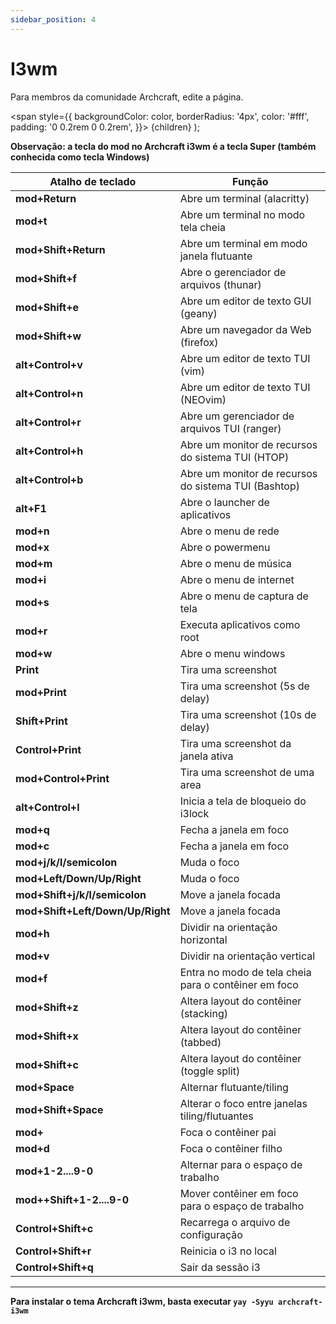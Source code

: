 ```yaml
---
sidebar_position: 4
---
```


# I3wm

Para membros da comunidade Archcraft, edite a página.

<!-- Tabs -->

<!-- Badges -->
  <span
    style={{
      backgroundColor: color,
      borderRadius: '4px',
      color: '#fff',
      padding: '0 0.2rem 0 0.2rem',
    }}>
    {children}
  </span>
);

<!-- Add your stuff after this -->

**Observação: a tecla do mod no Archcraft i3wm é a tecla Super (também conhecida como tecla Windows)**

|Atalho de teclado|Função|
|------------ | ------------- |
|**mod+Return** | Abre um terminal  (alacritty) |
|**mod+t** | Abre um terminal no modo tela cheia |
|**mod+Shift+Return** | Abre um terminal em modo janela flutuante |
|**mod+Shift+f** | Abre o gerenciador de arquivos (thunar) |
|**mod+Shift+e** | Abre um editor de texto GUI (geany) |
|**mod+Shift+w** | Abre um navegador da Web (firefox) |
|**alt+Control+v** | Abre um editor de texto TUI  (vim) |
|**alt+Control+n** | Abre um editor de texto TUI (NEOvim) |
|**alt+Control+r** | Abre um gerenciador de arquivos TUI (ranger) |
|**alt+Control+h** | Abre um monitor de recursos do sistema TUI (HTOP) |
|**alt+Control+b** |  Abre um monitor de recursos do sistema TUI (Bashtop) |
|**alt+F1** | Abre o launcher de aplicativos |
|**mod+n** | Abre o menu de rede |
|**mod+x** | Abre o powermenu |
|**mod+m** | Abre o menu de música |
|**mod+i** | Abre o menu de internet |
|**mod+s** | Abre o menu de captura de tela |
|**mod+r** | Executa aplicativos como root |
|**mod+w** | Abre o menu windows |
|**Print** | Tira uma  screenshot |
|**mod+Print** | Tira uma  screenshot (5s de delay) |
|**Shift+Print** | Tira uma  screenshot (10s de delay)|
|**Control+Print** | Tira uma  screenshot da janela ativa |
|**mod+Control+Print** | Tira uma  screenshot de uma area |
|**alt+Control+l** | Inicia a tela de bloqueio do i3lock |
|**mod+q** | Fecha a janela em foco | 
|**mod+c** | Fecha a janela em foco |
|**mod+j/k/l/semicolon** | Muda o foco |
|**mod+Left/Down/Up/Right** | Muda o foco |
|**mod+Shift+j/k/l/semicolon** | Move a janela focada |
|**mod+Shift+Left/Down/Up/Right** | Move a janela focada |
|**mod+h** | Dividir na orientação horizontal |
|**mod+v** | Dividir na orientação vertical |
|**mod+f** | Entra no modo de tela cheia para o contêiner em foco |
|**mod+Shift+z** | Altera layout do contêiner (stacking) |
|**mod+Shift+x** | Altera layout do contêiner (tabbed) |
|**mod+Shift+c** | Altera layout do contêiner (toggle split) |
|**mod+Space** | Alternar flutuante/tiling |
|**mod+Shift+Space** | Alterar o foco entre janelas tiling/flutuantes |
|**mod+** | Foca o contêiner pai |
|**mod+d** | Foca o contêiner filho |
|**mod+1-2....9-0** | Alternar para o espaço de trabalho |
|**mod++Shift+1-2....9-0** | Mover contêiner em foco para o espaço de trabalho |
|**Control+Shift+c** | Recarrega o arquivo de configuração |
|**Control+Shift+r** | Reinicia o i3 no local |
|**Control+Shift+q** | Sair da sessão i3 |

---

**Para instalar o tema Archcraft i3wm, basta executar `yay -Syyu archcraft-i3wm`**